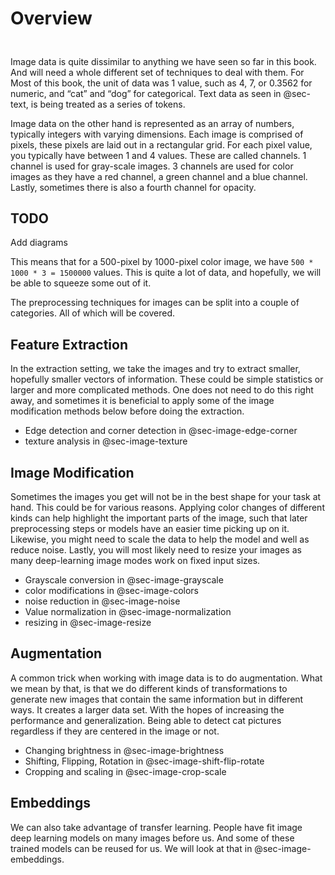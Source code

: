 # Overview {#sec-image}

::: {style="visibility: hidden; height: 0px;"}
## Overview
:::

Image data is quite dissimilar to anything we have seen so far in this book. And will need a whole different set of techniques to deal with them. For Most of this book, the unit of data was 1 value, such as 4, 7, or 0.3562 for numeric, and "cat" and "dog" for categorical. Text data as seen in @sec-text, is being treated as a series of tokens.

Image data on the other hand is represented as an array of numbers, typically integers with varying dimensions. Each image is comprised of pixels, these pixels are laid out in a rectangular grid. For each pixel value, you typically have between 1 and 4 values. These are called channels. 1 channel is used for gray-scale images. 3 channels are used for color images as they have a red channel, a green channel and a blue channel. Lastly, sometimes there is also a fourth channel for opacity.

::: {.callout-caution}
# TODO

Add diagrams
:::

This means that for a 500-pixel by 1000-pixel color image, we have `500 * 1000 * 3 = 1500000` values. This is quite a lot of data, and hopefully, we will be able to squeeze some out of it.

The preprocessing techniques for images can be split into a couple of categories. All of which will be covered.

## Feature Extraction

In the extraction setting, we take the images and try to extract smaller, hopefully smaller vectors of information. These could be simple statistics or larger and more complicated methods. One does not need to do this right away, and sometimes it is beneficial to apply some of the image modification methods below before doing the extraction.

- Edge detection and corner detection in @sec-image-edge-corner
- texture analysis in @sec-image-texture

## Image Modification

Sometimes the images you get will not be in the best shape for your task at hand. This could be for various reasons. Applying color changes of different kinds can help highlight the important parts of the image, such that later preprocessing steps or models have an easier time picking up on it. Likewise, you might need to scale the data to help the model and well as reduce noise. Lastly, you will most likely need to resize your images as many deep-learning image modes work on fixed input sizes.

- Grayscale conversion in @sec-image-grayscale
- color modifications in @sec-image-colors
- noise reduction in @sec-image-noise
- Value normalization in @sec-image-normalization
- resizing in @sec-image-resize

## Augmentation

A common trick when working with image data is to do augmentation. What we mean by that, is that we do different kinds of transformations to generate new images that contain the same information but in different ways. It creates a larger data set. With the hopes of increasing the performance and generalization. Being able to detect cat pictures regardless if they are centered in the image or not.

- Changing brightness in @sec-image-brightness
- Shifting, Flipping, Rotation in @sec-image-shift-flip-rotate
- Cropping and scaling in @sec-image-crop-scale

## Embeddings

We can also take advantage of transfer learning. People have fit image deep learning models on many images before us. And some of these trained models can be reused for us. We will look at that in @sec-image-embeddings.
